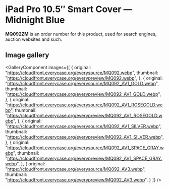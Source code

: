 
# iPad Pro 10.5″ Smart Cover — Midnight Blue

<Callout type='info' emoji='👉🏻'>**MQ092ZM** is an order number for this product, used for search engines, auction websites and such.</Callout>

## Image gallery

<GalleryComponent
    images={[
      {
        original: "https://cloudfront.everycase.org/everysource/MQ092.webp",
        thumbnail: "https://cloudfront.everycase.org/everypreview/MQ092.webp",
      },
      {
        original: "https://cloudfront.everycase.org/everysource/MQ092_AV1_GOLD.webp",
        thumbnail: "https://cloudfront.everycase.org/everypreview/MQ092_AV1_GOLD.webp",
      },
      {
        original: "https://cloudfront.everycase.org/everysource/MQ092_AV1_ROSEGOLD.webp",
        thumbnail: "https://cloudfront.everycase.org/everypreview/MQ092_AV1_ROSEGOLD.webp",
      },
      {
        original: "https://cloudfront.everycase.org/everysource/MQ092_AV1_SILVER.webp",
        thumbnail: "https://cloudfront.everycase.org/everypreview/MQ092_AV1_SILVER.webp",
      },
      {
        original: "https://cloudfront.everycase.org/everysource/MQ092_AV1_SPACE_GRAY.webp",
        thumbnail: "https://cloudfront.everycase.org/everypreview/MQ092_AV1_SPACE_GRAY.webp",
      },
      {
        original: "https://cloudfront.everycase.org/everysource/MQ092_AV3.webp",
        thumbnail: "https://cloudfront.everycase.org/everypreview/MQ092_AV3.webp",
      }
    ]}
  />
